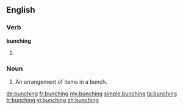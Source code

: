 ==English==

===Verb===
'''bunching'''

# {{present participle of|[[bunch]]}}

===Noun===
{{en-noun}}

# An arrangement of items in a bunch.

[[de:bunching]]
[[fr:bunching]]
[[my:bunching]]
[[simple:bunching]]
[[ta:bunching]]
[[tr:bunching]]
[[vi:bunching]]
[[zh:bunching]]